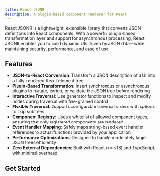 ```yaml
---
title: React JSONR
description: A plugin-based component renderer for React
---
```


React JSONR is a lightweight, extensible library that converts JSON definitions into React components. With a powerful plugin-based transformation layer and support for asynchronous processing, React JSONR enables you to build dynamic UIs driven by JSON data—while maintaining security, performance, and ease of use.

## Features

- **JSON-to-React Conversion**: Transform a JSON description of a UI into a fully-rendered React element tree
- **Plugin-Based Transformation**: Insert synchronous or asynchronous plugins to mutate, enrich, or validate the JSON tree before rendering
- **Interactive Traversal**: Use generator functions to inspect and modify nodes during traversal with fine-grained control
- **Flexible Traversal**: Supports configurable traversal orders with options to skip subtrees
- **Component Registry**: Uses a whitelist of allowed component types, ensuring that only registered components are rendered
- **Event Handler Mapping**: Safely maps string-based event handler references to actual functions provided by your application
- **Performance Optimizations**: Designed to handle moderately large JSON trees efficiently
- **Zero External Dependencies**: Built with React (>= v18) and TypeScript, with minimal overhead

## Get Started

<Cards>
  <Card title="Installation" href="/docs/getting-started/installation" />
  <Card title="Basic Usage" href="/docs/getting-started/basic-usage" />
  <Card title="Examples" href="/docs/examples" />
  <Card title="API Reference" href="/docs/api" />
</Cards>

